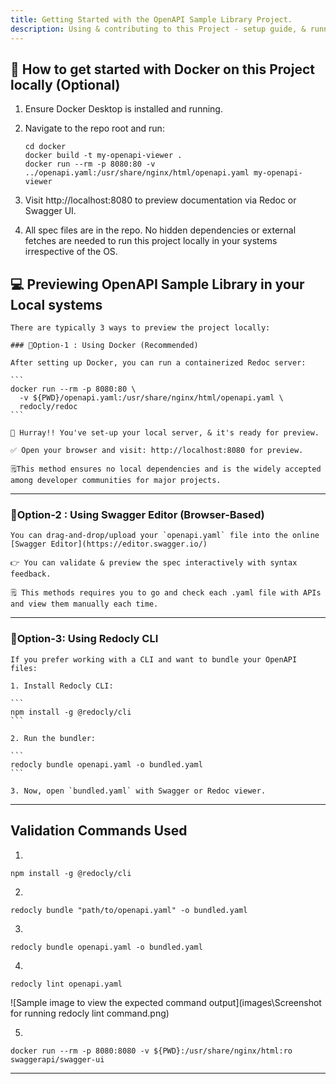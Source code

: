 ```yaml
---
title: Getting Started with the OpenAPI Sample Library Project.
description: Using & contributing to this Project - setup guide, & running locally.
---
```

 
## 🐳 How to get started with Docker on this Project locally (Optional)

  1. Ensure Docker Desktop is installed and running.

  2. Navigate to the repo root and run:

      ~~~
      cd docker
      docker build -t my-openapi-viewer .
      docker run --rm -p 8080:80 -v ../openapi.yaml:/usr/share/nginx/html/openapi.yaml my-openapi-viewer
      ~~~

  3. Visit http://localhost:8080 to preview documentation via Redoc or Swagger UI.

  4. All spec files are in the repo. No hidden dependencies or external fetches are needed to run this project locally in your systems irrespective of the OS.

## 💻 Previewing OpenAPI Sample Library in your Local systems

    There are typically 3 ways to preview the project locally:

    ### 🔹Option-1 : Using Docker (Recommended)

    After setting up Docker, you can run a containerized Redoc server:

    ```
    docker run --rm -p 8080:80 \
      -v ${PWD}/openapi.yaml:/usr/share/nginx/html/openapi.yaml \
      redocly/redoc
    ```

    🎉 Hurray!! You've set-up your local server, & it's ready for preview.

    ✅ Open your browser and visit: http://localhost:8080 for preview. 

    🗒️This method ensures no local dependencies and is the widely accepted among developer communities for major projects.

---

### 🔹Option-2 : Using Swagger Editor (Browser-Based)

    You can drag-and-drop/upload your `openapi.yaml` file into the online [Swagger Editor](https://editor.swagger.io/)

    👉 You can validate & preview the spec interactively with syntax feedback.

    🗒️ This methods requires you to go and check each .yaml file with APIs and view them manually each time.

---

### 🔹Option-3: Using Redocly CLI

    If you prefer working with a CLI and want to bundle your OpenAPI files:

    1. Install Redocly CLI:

    ```
    npm install -g @redocly/cli
    ```

    2. Run the bundler:

    ```
    redocly bundle openapi.yaml -o bundled.yaml
    ```

    3. Now, open `bundled.yaml` with Swagger or Redoc viewer.

---

## Validation Commands Used

1.

```
npm install -g @redocly/cli    
```

2. 

```
redocly bundle "path/to/openapi.yaml" -o bundled.yaml
```

3.

```
redocly bundle openapi.yaml -o bundled.yaml
```

4.

```
redocly lint openapi.yaml
```
![Sample image to view the expected command output](images\Screenshot for running redocly lint command.png)

5.

```
docker run --rm -p 8080:8080 -v ${PWD}:/usr/share/nginx/html:ro swaggerapi/swagger-ui
```

---
